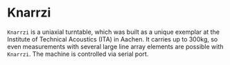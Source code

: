 # Knarrzi

``Knarrzi`` is a uniaxial turntable, which was built as a unique exemplar at the Institute of Technical Acoustics (ITA) in Aachen. It carries up to 300kg, so even measurements with several large line array elements are possible with ``Knarrzi``. The machine is controlled via serial port.
